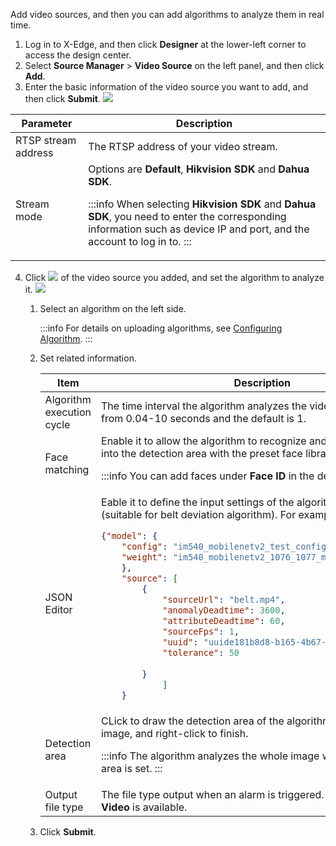 Add video sources, and then you can add algorithms to analyze them in real time.
1. Log in to X-Edge, and then click <b>Designer</b> at the lower-left corner to access the design center.
2. Select <b>Source Manager</b> > <b>Video Source</b> on the left panel, and then click <b>Add</b>.
3. Enter the basic information of the video source you want to add, and then click <b>Submit</b>.
![](https://wordpressfreezonex.oss-accelerate.aliyuncs.com/supEdge/3.png)

<table>
  <thead>
    <tr>
      <th>Parameter</th>
      <th>Description</th>
    </tr>
  </thead>
  <tbody>
    <tr>
      <td>RTSP stream address</td>
      <td>The RTSP address of your video stream.</td>
    </tr>
    <tr>
      <td>Stream mode</td>
      <td>Options are <b>Default</b>, <b>Hikvision SDK</b> and <b>Dahua SDK</b>.



:::info
When selecting <b>Hikvision SDK</b> and <b>Dahua SDK</b>, you need to enter the corresponding information such as device IP and port, and the account to log in to.
:::


</td>
    </tr>
  </tbody>
</table>

4. Click ![](https://wordpressfreezonex.oss-accelerate.aliyuncs.com/supEdge/4.png) of the video source you added, and set the algorithm to analyze it.
![](https://wordpressfreezonex.oss-accelerate.aliyuncs.com/supEdge/5.png)

<ol>
<ol>
  <li>Select an algorithm on the left side.


:::info
For details on uploading algorithms, see <a href="Configuring Algorithm">Configuring Algorithm</a>.
:::


</li>
  <li>Set related information.
<table>
  <thead>
    <tr>
      <th>Item</th>
      <th>Description</th>
    </tr>
  </thead>
  <tbody>
    <tr>
      <td>Algorithm execution cycle</td>
      <td>The time interval the algorithm analyzes the video source. Ranges from 0.04-10 seconds and the default is 1.</td>
    </tr>
    <tr>
      <td>Face matching</td>
      <td>Enable it to allow the algorithm to recognize and match faces come into the detection area with the preset face library.


:::info
You can add faces under **Face ID** in the design center.
:::

</td>
    </tr>
    <tr>
      <td>JSON Editor</td>
      <td>Eable it to define the input settings of the algorithm through JSON (suitable for belt deviation algorithm). For example: 

```json
{"model": {
    "config": "im540_mobilenetv2_test_config",
    "weight": "im540_mobilenetv2_1076_1077_map155.12.pth"
    },
    "source": [
        {
            "sourceUrl": "belt.mp4",
            "anomalyDeadtime": 3600,
            "attributeDeadtime": 60,
            "sourceFps": 1,
            "uuid": "uuide181b8d8-b165-4b67-8508-aeb90d980a71",
            "tolerance": 50
            
        }
            ]
    }
```

</td>
    </tr>
    <tr>
      <td>Detection area</td>
      <td>CLick to draw the detection area of the algorithm on the video image, and right-click to finish.


:::info
The algorithm analyzes the whole image when no detection area is set.
:::

</td>
    </tr>
    <tr>
      <td>Output file type</td>
      <td>The file type output when an alarm is triggered. Presently, only <b>Video</b> is available.</td>
    </tr>
  </tbody>
</table>

  
  </li>
  <li>Click <b>Submit</b>.</li>
</ol>
</ol>

